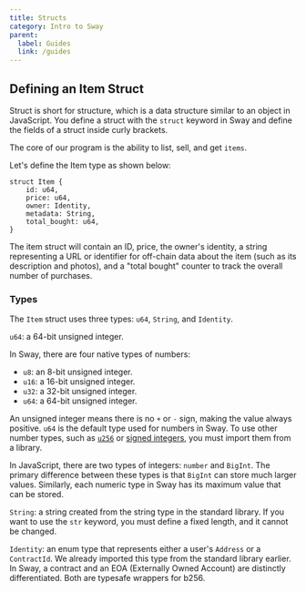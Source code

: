 ```yaml
---
title: Structs
category: Intro to Sway
parent:
  label: Guides
  link: /guides
---
```


## Defining an Item Struct

Struct is short for structure, which is a data structure similar to an object in JavaScript. You define a struct with the `struct` keyword in Sway and define the fields of a struct inside curly brackets.

The core of our program is the ability to list, sell, and get `items`.

Let's define the Item type as shown below:

```sway
struct Item {
    id: u64,
    price: u64,
    owner: Identity,
    metadata: String,
    total_bought: u64,
}
```

The item struct will contain an ID, price, the owner's identity, a string representing a URL or identifier for off-chain data about the item (such as its description and photos), and a "total bought" counter to track the overall number of purchases.

### Types

The `Item` struct uses three types: `u64`, `String`, and `Identity`.

`u64`: a 64-bit unsigned integer.

In Sway, there are four native types of numbers:
- `u8`: an 8-bit unsigned integer.
- `u16`: a 16-bit unsigned integer.
- `u32`: a 32-bit unsigned integer.
- `u64`: a 64-bit unsigned integer.

An unsigned integer means there is no `+` or `-` sign, making the value always positive. `u64` is the default type used for numbers in Sway. To use other number types, such as [`u256`](https://github.com/FuelLabs/sway/blob/master/sway-lib-std/src/u256.sw) or [signed integers](https://github.com/FuelLabs/sway-libs/tree/master/sway_libs/src/signed_integers), you must import them from a library.

In JavaScript, there are two types of integers: `number` and `BigInt`. The primary difference between these types is that `BigInt` can store much larger values. Similarly, each numeric type in Sway has its maximum value that can be stored.

`String`: a string created from the string type in the standard library. If you want to use the `str` keyword, you must define a fixed length, and it cannot be changed. 

`Identity`: an enum type that represents either a user's `Address` or a `ContractId`. We already imported this type from the standard library earlier. In Sway, a contract and an EOA (Externally Owned Account) are distinctly differentiated. Both are typesafe wrappers for b256.
